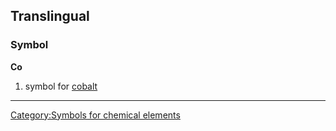 ==Translingual==
===Symbol===
'''Co'''
#{{chemistry}} symbol for [[cobalt]]
[[Category:Symbols for chemical elements]]
----